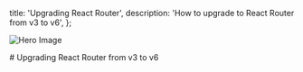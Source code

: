
  title: 'Upgrading React Router',
  description: 'How to upgrade to React Router from v3 to v6',
};

<Image
  src={heroImage}
  sizes="(max-width: 768px) 100vw, (max-width: 1200px) 50vw, 33vw"
  priority
  alt="Hero Image"
  aria-hidden
/>

<article>
# Upgrading React Router from v3 to v6

</article>
